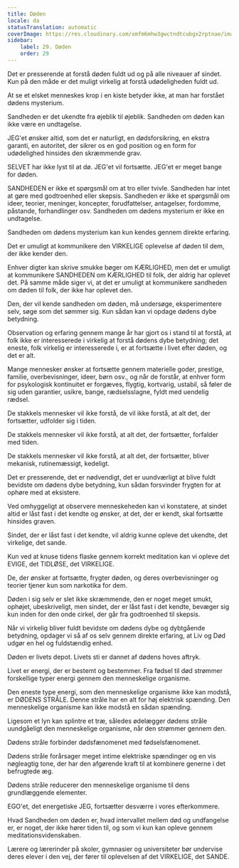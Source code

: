 ```yaml
---
title: Døden
locale: da
statusTranslation: automatic
coverImage: https://res.cloudinary.com/xmfm6mhw3gwctndtcubgx2rptnae/image/upload/v1740337243/small_cover_educacion_fundamental_a051170f1c.webp
sidebar:
    label: 29. Døden
    order: 29
---
```

Det er presserende at forstå døden fuldt ud og på alle niveauer af sindet. Kun på den måde er det muligt virkelig at forstå udødeligheden fuldt ud.

At se et elsket menneskes krop i en kiste betyder ikke, at man har forstået dødens mysterium.

Sandheden er det ukendte fra øjeblik til øjeblik. Sandheden om døden kan ikke være en undtagelse.

JEG'et ønsker altid, som det er naturligt, en dødsforsikring, en ekstra garanti, en autoritet, der sikrer os en god position og en form for udødelighed hinsides den skræmmende grav.

SELVET har ikke lyst til at dø. JEG'et vil fortsætte. JEG'et er meget bange for døden.

SANDHEDEN er ikke et spørgsmål om at tro eller tvivle. Sandheden har intet at gøre med godtroenhed eller skepsis. Sandheden er ikke et spørgsmål om ideer, teorier, meninger, koncepter, forudfattelser, antagelser, fordomme, påstande, forhandlinger osv. Sandheden om dødens mysterium er ikke en undtagelse.

Sandheden om dødens mysterium kan kun kendes gennem direkte erfaring.

Det er umuligt at kommunikere den VIRKELIGE oplevelse af døden til dem, der ikke kender den.

Enhver digter kan skrive smukke bøger om KÆRLIGHED, men det er umuligt at kommunikere SANDHEDEN om KÆRLIGHED til folk, der aldrig har oplevet det. På samme måde siger vi, at det er umuligt at kommunikere sandheden om døden til folk, der ikke har oplevet den.

Den, der vil kende sandheden om døden, må undersøge, eksperimentere selv, søge som det sømmer sig. Kun sådan kan vi opdage dødens dybe betydning.

Observation og erfaring gennem mange år har gjort os i stand til at forstå, at folk ikke er interesserede i virkelig at forstå dødens dybe betydning; det eneste, folk virkelig er interesserede i, er at fortsætte i livet efter døden, og det er alt.

Mange mennesker ønsker at fortsætte gennem materielle goder, prestige, familie, overbevisninger, ideer, børn osv., og når de forstår, at enhver form for psykologisk kontinuitet er forgæves, flygtig, kortvarig, ustabil, så føler de sig uden garantier, usikre, bange, rædselsslagne, fyldt med uendelig rædsel.

De stakkels mennesker vil ikke forstå, de vil ikke forstå, at alt det, der fortsætter, udfolder sig i tiden.

De stakkels mennesker vil ikke forstå, at alt det, der fortsætter, forfalder med tiden.

De stakkels mennesker vil ikke forstå, at alt det, der fortsætter, bliver mekanisk, rutinemæssigt, kedeligt.

Det er presserende, det er nødvendigt, det er uundværligt at blive fuldt bevidste om dødens dybe betydning, kun sådan forsvinder frygten for at ophøre med at eksistere.

Ved omhyggeligt at observere menneskeheden kan vi konstatere, at sindet altid er låst fast i det kendte og ønsker, at det, der er kendt, skal fortsætte hinsides graven.

Sindet, der er låst fast i det kendte, vil aldrig kunne opleve det ukendte, det virkelige, det sande.

Kun ved at knuse tidens flaske gennem korrekt meditation kan vi opleve det EVIGE, det TIDLØSE, det VIRKELIGE.

De, der ønsker at fortsætte, frygter døden, og deres overbevisninger og teorier tjener kun som narkotika for dem.

Døden i sig selv er slet ikke skræmmende, den er noget meget smukt, ophøjet, ubeskriveligt, men sindet, der er låst fast i det kendte, bevæger sig kun inden for den onde cirkel, der går fra godtroenhed til skepsis.

Når vi virkelig bliver fuldt bevidste om dødens dybe og dybtgående betydning, opdager vi så af os selv gennem direkte erfaring, at Liv og Død udgør en hel og fuldstændig enhed.

Døden er livets depot. Livets sti er dannet af dødens hoves aftryk.

Livet er energi, der er bestemt og bestemmer. Fra fødsel til død strømmer forskellige typer energi gennem den menneskelige organisme.

Den eneste type energi, som den menneskelige organisme ikke kan modstå, er DØDENS STRÅLE. Denne stråle har en alt for høj elektrisk spænding. Den menneskelige organisme kan ikke modstå en sådan spænding.

Ligesom et lyn kan splintre et træ, således ødelægger dødens stråle uundgåeligt den menneskelige organisme, når den strømmer gennem den.

Dødens stråle forbinder dødsfænomenet med fødselsfænomenet.

Dødens stråle forårsager meget intime elektriske spændinger og en vis nøgleagtig tone, der har den afgørende kraft til at kombinere generne i det befrugtede æg.

Dødens stråle reducerer den menneskelige organisme til dens grundlæggende elementer.

EGO'et, det energetiske JEG, fortsætter desværre i vores efterkommere.

Hvad Sandheden om døden er, hvad intervallet mellem død og undfangelse er, er noget, der ikke hører tiden til, og som vi kun kan opleve gennem meditationsvidenskaben.

Lærere og lærerinder på skoler, gymnasier og universiteter bør undervise deres elever i den vej, der fører til oplevelsen af det VIRKELIGE, det SANDE.


